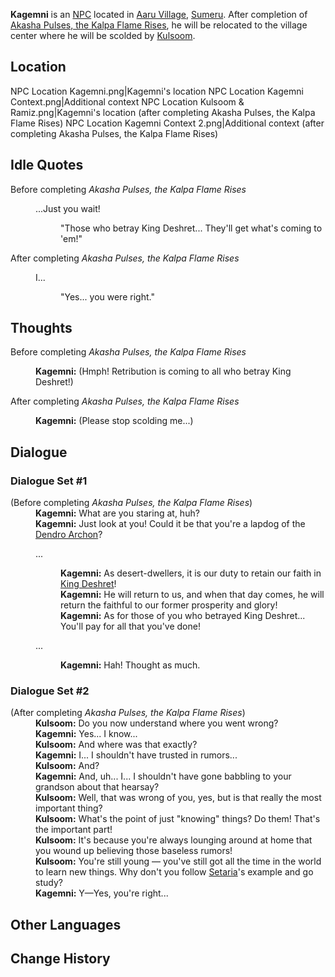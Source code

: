 {{Meta
<!-- Remove this template after adding the missing info -->
|missing_NPC_context  = yes
|missing_NPC_profile  = yes
}}
{{Character Infobox
|type             = NPC <!-- NPC, Quest NPC, or Event NPC -->
|image            = NPC Kagemni.png
|realname         = <!-- Optional, if different from in-game name -->
|deceased         = <!-- Past (for deceased prior to events of the game) or free response -->
|region           = Sumeru
|location         = <!-- Where the character appears, if different from Region -->
|affiliation      = 
|title            = 

|ancestry         = <!-- Clan/family -->
|father           = 
|mother           = 
|spouse           = 
|sibling          = 
|child            = 
|relative         = 

|voiceEN          = 
|voiceCN          = 
|voiceJP          = 
|dialoguereward   = 
}}
'''Kagemni''' is an [[NPC]] located in [[Aaru Village]], [[Sumeru]]. After completion of [[Akasha Pulses, the Kalpa Flame Rises]], he will be relocated to the village center where he will be scolded by [[Kulsoom]].

==Location==
<gallery hideaddbutton="true" captionalign="center">
NPC Location Kagemni.png|Kagemni's location
NPC Location Kagemni Context.png|Additional context
NPC Location Kulsoom & Ramiz.png|Kagemni's location (after completing Akasha Pulses, the Kalpa Flame Rises)
NPC Location Kagemni Context 2.png|Additional context (after completing Akasha Pulses, the Kalpa Flame Rises)
</gallery>
<!--
==Profile==
Detailed story/lore information goes here.
''(To be added.)''

===Personality===
''(To be added.)''

===Appearance===
Keep appearance section short and concise. Limit to 2 paragraphs with 3-4 sentences each.
''(To be added.)''

==Quests and Events==
{{Quests and Events}}
-->

==Idle Quotes==
;Before completing ''Akasha Pulses, the Kalpa Flame Rises''
{{Dialogue start}}
: {{DIcon|Idle}} ...Just you wait!
:: {{A|VO Kagemni 01.ogg}} "Those who betray King Deshret... They'll get what's coming to 'em!"
{{Dialogue end}}

;After completing ''Akasha Pulses, the Kalpa Flame Rises''
{{Dialogue start}}
: {{DIcon|Idle}} I...
:: {{A|VO Kagemni 02.ogg}} "Yes... you were right."
{{Dialogue end}}

==Thoughts==
{{All Schemes to Know Explanation|name=Kagemni}}

;Before completing ''Akasha Pulses, the Kalpa Flame Rises''
{{Dialogue start}}
:{{A|VO Kagemni All Schemes to Know 01.ogg}} '''Kagemni:''' (Hmph! Retribution is coming to all who betray King Deshret!)
{{Dialogue end}}

;After completing ''Akasha Pulses, the Kalpa Flame Rises''
{{Dialogue start}}
:{{A|VO Kagemni All Schemes to Know 02.ogg}} '''Kagemni:''' (Please stop scolding me...)
{{Dialogue end}}

==Dialogue==
===Dialogue Set #1===
{{Dialogue start}}
;(Before completing ''Akasha Pulses, the Kalpa Flame Rises'')
:'''Kagemni:''' What are you staring at, huh?
:'''Kagemni:''' Just look at you! Could it be that you're a lapdog of the [[Dendro Archon]]?
:{{DIcon}} ...
::'''Kagemni:''' As desert-dwellers, it is our duty to retain our faith in [[King Deshret]]!
::'''Kagemni:''' He will return to us, and when that day comes, he will return the faithful to our former prosperity and glory!
::'''Kagemni:''' As for those of you who betrayed King Deshret... You'll pay for all that you've done!
:{{DIcon}} ...
::'''Kagemni:''' Hah! Thought as much.
{{Dialogue end}}

===Dialogue Set #2===
{{Dialogue start}}
;(After completing ''Akasha Pulses, the Kalpa Flame Rises'')
:'''Kulsoom:''' Do you now understand where you went wrong?
:'''Kagemni:''' Yes... I know...
:'''Kulsoom:''' And where was that exactly?
:'''Kagemni:''' I... I shouldn't have trusted in rumors...
:'''Kulsoom:''' And?
:'''Kagemni:''' And, uh... I... I shouldn't have gone babbling to your grandson about that hearsay?
:'''Kulsoom:''' Well, that was wrong of you, yes, but is that really the most important thing?
:'''Kulsoom:''' What's the point of just "knowing" things? Do them! That's the important part!
:'''Kulsoom:''' It's because you're always lounging around at home that you wound up believing those baseless rumors!
:'''Kulsoom:''' You're still young &mdash; you've still got all the time in the world to learn new things. Why don't you follow [[Setaria]]'s example and go study?
:'''Kagemni:''' Y&mdash;Yes, you're right...
{{Dialogue end}}
<!--
==Trivia==
* 
-->
==Other Languages==
{{Other Languages
|default_hidden = 1
|en      = Kagemni
|zhs     = 卡格姆尼
|zhs_rm  = Kǎgémǔní
|zht     = 卡格姆尼
|zht_rm  = Kǎgémǔní
|ja      = カゲムニ
|ja_rm   = Kagemuni
|ko      = 카겜니
|ko_rm   = Kagemni
|es      = Kagemni
|fr      = Kagemni
|ru      = Кагемни
|th      = Kagemni
|vi      = Kagemni
|de      = Kagemni
|id      = Kagemni
|pt      = Kagemni
|tr      = Kagemni
|it      = Kagemni
}}

==Change History==
{{Change History|3.1}}
<!--
==References==
{{Reflist}}
-->
